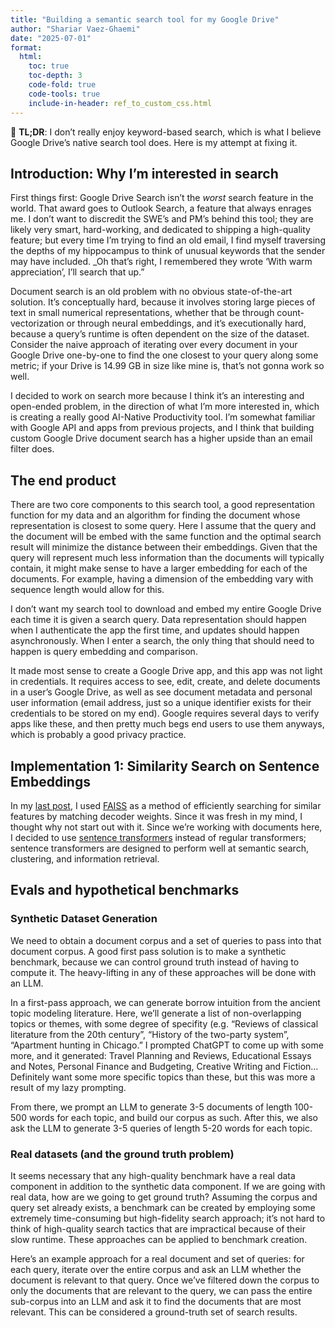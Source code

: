 ```yaml
---
title: "Building a semantic search tool for my Google Drive"
author: "Shariar Vaez-Ghaemi"
date: "2025-07-01"
format:
  html:
    toc: true
    toc-depth: 3
    code-fold: true
    code-tools: true
    include-in-header: ref_to_custom_css.html
---
```


::: {.tldr}
📌 **TL;DR**: I don't really enjoy keyword-based search, which is what I believe Google Drive's native search tool does. Here is my attempt at fixing it.
:::

## Introduction: Why I'm interested in search

First things first: Google Drive Search isn't the _worst_ search feature in the world. That award goes to Outlook Search, a feature that always enrages me. I don't want to discredit the SWE's and PM's behind this tool; they are likely very smart, hard-working, and dedicated to shipping a high-quality feature; but every time I'm trying to find an old email, I find myself traversing the depths of my hippocampus to think of unusual keywords that the sender may have included. _Oh that's right, I remembered they wrote 'With warm appreciation', I'll search that up."

Document search is an old problem with no obvious state-of-the-art solution. It's conceptually hard, because it involves storing large pieces of text in small numerical representations, whether that be through count-vectorization or through neural embeddings, and it's executionally hard, because a query's runtime is often dependent on the size of the dataset. Consider the naive approach of iterating over every document in your Google Drive one-by-one to find the one closest to your query along some metric; if your Drive is 14.99 GB in size like mine is, that's not gonna work so well.

I decided to work on search more because I think it's an interesting and open-ended problem, in the direction of what I'm more interested in, which is creating a really good AI-Native Productivity tool. I'm somewhat familiar with Google API and apps from previous projects, and I think that building custom Google Drive document search has a higher upside than an email filter does. 

## The end product

There are two core components to this search tool, a good representation function for my data and an algorithm for finding the document whose representation is closest to some query. Here I assume that the query and the document will be embed with the same function and the optimal search result will minimize the distance between their embeddings. Given that the query will represent much less information than the documents will typically contain, it might make sense to have a larger embedding for each of the documents. For example, having a dimension of the embedding vary with sequence length would allow for this.

I don't want my search tool to download and embed my entire Google Drive each time it is given a search query. Data representation should happen when I authenticate the app the first time, and updates should happen asynchronously. When I enter a search, the only thing that should need to happen is query embedding and comparison.

It made most sense to create a Google Drive app, and this app was not light in credentials. It requires access to see, edit, create, and delete documents in a user's Google Drive, as well as see document metadata and personal user information (email address, just so a unique identifier exists for their credentials to be stored on my end). Google requires several days to verify apps like these, and then pretty much begs end users to use them anyways, which is probably a good privacy practice.

## Implementation 1: Similarity Search on Sentence Embeddings

In my [last post](https://shariarvg.github.io/recurring_features/), I used [FAISS](https://github.com/facebookresearch/faiss) as a method of efficiently searching for similar features by matching decoder weights. Since it was fresh in my mind, I thought why not start out with it. Since we're working with documents here, I decided to use [sentence transformers](https://sbert.net/) instead of regular transformers; sentence transformers are designed to perform well at semantic search, clustering, and information retrieval. 

## Evals and hypothetical benchmarks

### Synthetic Dataset Generation

We need to obtain a document corpus and a set of queries to pass into that document corpus. A good first pass solution is to make a synthetic benchmark, because we can control ground truth instead of having to compute it. The heavy-lifting in any of these approaches will be done with an LLM.

In a first-pass approach, we can generate borrow intuition from the ancient topic modeling literature. Here, we'll generate a list of non-overlapping topics or themes, with some degree of specifity (e.g. "Reviews of classical literature from the 20th century", "History of the two-party system", "Apartment hunting in Chicago." I prompted ChatGPT to come up with some more, and it generated: Travel Planning and Reviews, Educational Essays and Notes, Personal Finance and Budgeting, Creative Writing and Fiction... Definitely want some more specific topics than these, but this was more a result of my lazy prompting.

From there, we prompt an LLM to generate 3-5 documents of length 100-500 words for each topic, and build our corpus as such. After this, we also ask the LLM to generate 3-5 queries of length 5-20 words for each topic. 


### Real datasets (and the ground truth problem)

It seems necessary that any high-quality benchmark have a real data component in addition to the synthetic data component. If we are going with real data, how are we going to get ground truth? Assuming the corpus and query set already exists, a benchmark can be created by employing some extremely time-consuming but high-fidelity search approach; it's not hard to think of high-quality search tactics that are impractical because of their slow runtime. These approaches can be applied to benchmark creation.

Here's an example approach for a real document and set of queries: for each query, iterate over the entire corpus and ask an LLM whether the document is relevant to that query. Once we've filtered down the corpus to only the documents that are relevant to the query, we can pass the entire sub-corpus into an LLM and ask it to find the documents that are most relevant. This can be considered a ground-truth set of search results.


